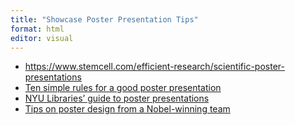 ```yaml
---
title: "Showcase Poster Presentation Tips"
format: html
editor: visual
---
```


- <https://www.stemcell.com/efficient-research/scientific-poster-presentations>
- [Ten simple rules for a good poster presentation](https://www.ncbi.nlm.nih.gov/pmc/articles/PMC1876493/)
- [NYU Libraries' guide to poster presentations](https://guides.nyu.edu/posters)
- [Tips on poster design from a Nobel-winning team](https://www.rsc.org/news-events/articles/2022/aug/how-do-i-make-a-scientific-poster-six-tips-from-a-nobel-prize-winning-team/)